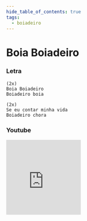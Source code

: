 ```yaml
---
hide_table_of_contents: true
tags:
  - boiadeiro
---
```


# Boia Boiadeiro

### Letra

```text
(2x)
Boia Boiadeiro
Boiadeiro boia

(2x)
Se eu contar minha vida
Boiadeiro chora
```

### Youtube

<iframe
  width="200"
  height="200"
  src="https://www.youtube.com/embed/QYFi8wyfkgU"
  title="YouTube video player"
  frameborder="0"
  allow="accelerometer; autoplay; clipboard-write; encrypted-media; gyroscope; picture-in-picture; web-share"
  referrerpolicy="strict-origin-when-cross-origin"
  allowfullscreen
></iframe>
